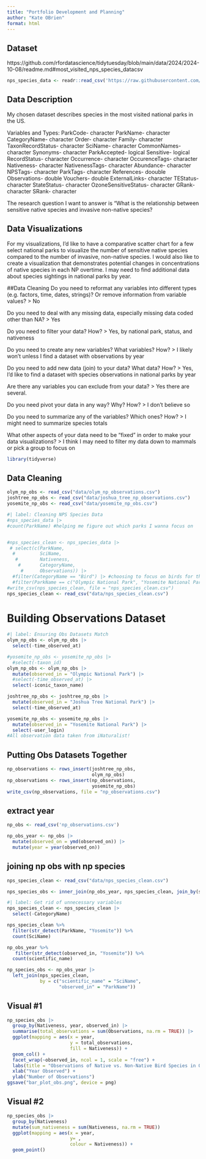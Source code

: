 ```yaml
---
title: "Portfolio Development and Planning"
author: "Kate OBrien"
format: html
---
```


## Dataset

https://github.com/rfordatascience/tidytuesday/blob/main/data/2024/2024-10-08/readme.md#most_visited_nps_species_datacsv

```r
nps_species_data <- readr::read_csv('https://raw.githubusercontent.com/rfordatascience/tidytuesday/main/data/2024/2024-10-08/most_visited_nps_species_data.csv')
```

## Data Description

My chosen dataset describes species in the most visited national parks in the US.

Variables and Types: ParkCode- character ParkName- character CategoryName- character Order- character Family- character TaxonRecordStatus- character SciName- character CommonNames- character Synonyms- character ParkAccepted- logical Sensitive- logical RecordStatus- character Occurrence- character OccurenceTags- character Nativeness- character NativenessTags- character Abundance- character NPSTags- character ParkTags- character References- doouble Observations- double Vouchers- double ExternalLinks- character TEStatus- character StateStatus- character OzoneSensitiveStatus- character GRank- character SRank- character

The research question I want to answer is "What is the relationship between sensitive native species and invasive non-native species?

## Data Visualizations

For my visualizations, I'd like to have a comparative scatter chart for a few select national parks to visualize the number of sensitive native species compared to the number of invasive, non-native species. I would also like to create a visualization that demonstrates potential changes in concentrations of native species in each NP overtime. I may need to find additional data about species sightings in national parks by year.

##Data Cleaning Do you need to reformat any variables into different types (e.g. factors, time, dates, strings)? Or remove information from variable values? \> No

Do you need to deal with any missing data, especially missing data coded other than NA? \> Yes

Do you need to filter your data? How? \> Yes, by national park, status, and nativeness

Do you need to create any new variables? What variables? How? \> I likely won't unless I find a dataset with observations by year

Do you need to add new data (join) to your data? What data? How? \> Yes, I'd like to find a dataset with species observations in national parks by year

Are there any variables you can exclude from your data? \> Yes there are several.

Do you need pivot your data in any way? Why? How? \> I don't believe so

Do you need to summarize any of the variables? Which ones? How? \> I might need to summarize species totals

What other aspects of your data need to be “fixed” in order to make your data visualizations? \> I think I may need to filter my data down to mammals or pick a group to focus on

```r
library(tidyverse)
```

## Data Cleaning

```r
olym_np_obs <- read_csv("data/olym_np_observations.csv")
joshtree_np_obs <- read_csv("data/joshua_tree_np_observations.csv")
yosemite_np_obs <- read_csv("data/yosemite_np_obs.csv")
```

```r
#| label: Cleaning NPS Species Data
#nps_species_data |>
#count(ParkName) #helping me figure out which parks I wanna focus on


#nps_species_clean <- nps_species_data |>
 # select(c(ParkName, 
  #         SciName, 
   #        Nativeness, 
    #       CategoryName, 
     #      Observations)) |>
  #filter(CategoryName == "Bird") |> #choosing to focus on birds for this project; going to join a dataset from iNaturalist about observations in specific NPs
  #filter(ParkName == c("Olympic National Park", "Yosemite National Park", "Joshua Tree National Park"))  #Chose 3 NPs to focus on
#write_csv(nps_species_clean, file = "nps_species_clean.csv")
nps_species_clean <- read_csv("data/nps_species_clean.csv")

```

# Building Observations Dataset

```r
#| label: Ensuring Obs Datasets Match
olym_np_obs <- olym_np_obs |>
  select(-time_observed_at)

#yosemite_np_obs <- yosemite_np_obs |>
  #select(-taxon_id)
olym_np_obs <- olym_np_obs |>
  mutate(observed_in = "Olympic National Park") |>
  #select(-time_observed_at) |>
  select(-iconic_taxon_name)

joshtree_np_obs <- joshtree_np_obs |>
  mutate(observed_in = "Joshua Tree National Park") |>
  select(-time_observed_at)

yosemite_np_obs <- yosemite_np_obs |>
  mutate(observed_in = "Yosemite National Park") |>
  select(-user_login)
#All observation data taken from iNaturalist!
```

## Putting Obs Datasets Together

```r
np_observations <- rows_insert(joshtree_np_obs, 
                               olym_np_obs)
np_observations <- rows_insert(np_observations, 
                               yosemite_np_obs)
write_csv(np_observations, file = "np_observations.csv")
```

## extract year

```r
np_obs <- read_csv('np_observations.csv')

np_obs_year <- np_obs |>
  mutate(observed_on = ymd(observed_on)) |>
  mutate(year = year(observed_on))
```

## joining np obs with np species

```r
nps_species_clean <- read_csv("data/nps_species_clean.csv")

nps_species_obs <- inner_join(np_obs_year, nps_species_clean, join_by(scientific_name == SciName))
```

```r
#| label: Get rid of unnecessary variables
nps_species_clean <- nps_species_clean |>
  select(-CategoryName)

nps_species_clean %>% 
  filter(str_detect(ParkName, "Yosemite")) %>% 
  count(SciName)

np_obs_year %>% 
   filter(str_detect(observed_in, "Yosemite")) %>% 
  count(scientific_name)

np_species_obs <- np_obs_year |>
  left_join(nps_species_clean, 
            by = c("scientific_name" = "SciName",
                   "observed_in" = "ParkName"))

```

## Visual #1

```r
np_species_obs |>
  group_by(Nativeness, year, observed_in) |>
  summarise(total_observations = sum(Observations, na.rm = TRUE)) |>
  ggplot(mapping = aes(x = year, 
                       y = total_observations,
                       fill = Nativeness)) +
  geom_col() +
  facet_wrap(~observed_in, ncol = 1, scale = "free") +
  labs(title = "Observations of Native vs. Non-Native Bird Species in Olympic, Yosemite, and Joshua Tree National Park") +
  xlab("Year Observed") +
  ylab("Number of Observations")
ggsave("bar_plot_obs.png", device = png)
```

## Visual #2

```r
np_species_obs |>
  group_by(Nativeness)
  mutate(sum_nativeness = sum(Nativeness, na.rm = TRUE))
  ggplot(mapping = aes(x = year, 
                       y= , 
                       colour = Nativeness)) +
  geom_point()
```
